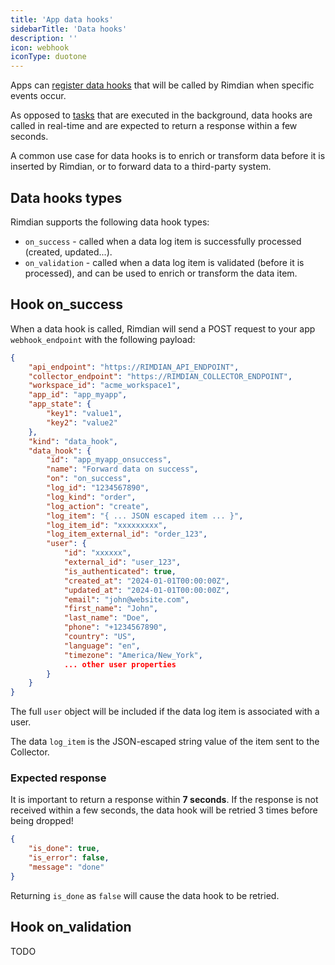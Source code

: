 ```yaml
---
title: 'App data hooks'
sidebarTitle: 'Data hooks'
description: ''
icon: webhook
iconType: duotone
---
```


Apps can [register data hooks](/apps-development/app-manifest-reference#data-hook) that will be called by Rimdian when specific events occur.

As opposed to [tasks](/apps-development/tasks) that are executed in the background, data hooks are called in real-time and are expected to return a response within a few seconds.

A common use case for data hooks is to enrich or transform data before it is inserted by Rimdian, or to forward data to a third-party system.

## Data hooks types

Rimdian supports the following data hook types:

- `on_success` - called when a data log item is successfully processed (created, updated...).
- `on_validation` - called when a data log item is validated (before it is processed), and can be used to enrich or transform the data item.

## Hook on_success

When a data hook is called, Rimdian will send a POST request to your app `webhook_endpoint` with the following payload:

```json
{
    "api_endpoint": "https://RIMDIAN_API_ENDPOINT",
    "collector_endpoint": "https://RIMDIAN_COLLECTOR_ENDPOINT",
    "workspace_id": "acme_workspace1",
    "app_id": "app_myapp",
    "app_state": {
        "key1": "value1",
        "key2": "value2"
    },
    "kind": "data_hook",
    "data_hook": {
        "id": "app_myapp_onsuccess",
        "name": "Forward data on success",
        "on": "on_success",
        "log_id": "1234567890",
        "log_kind": "order",
        "log_action": "create",
        "log_item": "{ ... JSON escaped item ... }",
        "log_item_id": "xxxxxxxxx",
        "log_item_external_id": "order_123",
        "user": {
            "id": "xxxxxx",
            "external_id": "user_123",
            "is_authenticated": true,
            "created_at": "2024-01-01T00:00:00Z",
            "updated_at": "2024-01-01T00:00:00Z",
            "email": "john@website.com",
            "first_name": "John",
            "last_name": "Doe",
            "phone": "+1234567890",
            "country": "US",
            "language": "en",
            "timezone": "America/New_York",
            ... other user properties
        }
    }
}
```

The full `user` object will be included if the data log item is associated with a user.

The data `log_item` is the JSON-escaped string value of the item sent to the Collector.

### Expected response

<Tip>It is important to return a response within **7 seconds**. If the response is not received within a few seconds, the data hook will be retried 3 times before being dropped!</Tip>

```json
{
    "is_done": true,
    "is_error": false,
    "message": "done"
}
```

Returning `is_done` as `false` will cause the data hook to be retried.

## Hook on_validation

TODO